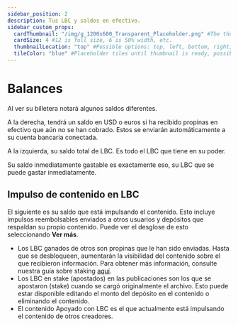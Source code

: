 ---
sidebar_position: 2
description: Tus LBC y saldos en efectivo.
sidebar_custom_props:
  cardThumbnail: "/img/g_1200x600_Transparent_Placeholder.png" #The thumbnail on the category card.
  cardSize: 4 #12 is full size, 6 is 50% width, etc.
  thumbnailLocation: "top" #Possible options: top, left, bottom, right, none
  tileColor: "blue" #Placeholder tiles until thumbnail is ready, possible options: blue, cream, darkpurple, lightpurple, mauve, orange, pink, none
---

# Balances

Al ver su billetera notará algunos saldos diferentes.

A la derecha, tendrá un saldo en USD o euros si ha recibido propinas en efectivo que aún no se han cobrado. Estos se enviarán automáticamente a su cuenta bancaria conectada.

A la izquierda, su saldo total de LBC. Es todo el LBC que tiene en su poder.

Su saldo inmediatamente gastable es exactamente eso, su LBC que se puede gastar inmediatamente.

## Impulso de contenido en LBC

El siguiente es su saldo que está impulsando el contenido. Esto incluye impulsos reembolsables enviados a otros usuarios y depósitos que respaldan su propio contenido. Puede ver el desglose de esto seleccionando **Ver más**.

- Los LBC ganados de otros son propinas que le han sido enviadas. Hasta que se desbloqueen, aumentarán la visibilidad del contenido sobre el que recibieron información. Para obtener más información, consulte nuestra guía sobre staking [aquí](/es/category/staking).
- Los LBC en stake (apostados) en las publicaciones son los que se apostaron (stake) cuando se cargó originalmente el archivo. Esto puede estar disponible editando el monto del depósito en el contenido o eliminando el contenido.
- El contenido Apoyado con LBC es el que actualmente está impulsando el contenido de otros creadores.